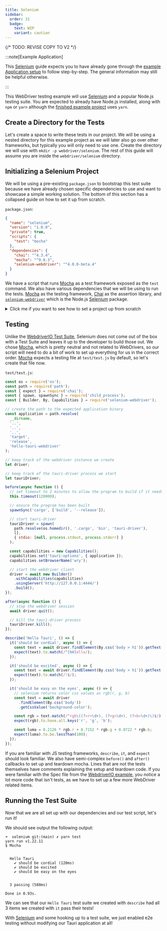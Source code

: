 ```yaml
---
title: Selenium
sidebar:
  order: 31
  badge:
    text: WIP
    variant: caution
---
```


{/* TODO: REVISE COPY TO V2 */}


:::note[Example Application]

This [Selenium] guide expects you to have already gone through the [example Application setup] to follow
step-by-step. The general information may still be helpful otherwise.

:::

This WebDriver testing example will use [Selenium] and a popular Node.js testing suite. You are expected to already have
Node.js installed, along with `npm` or `yarn` although the [finished example project] uses `yarn`.

## Create a Directory for the Tests

Let's create a space to write these tests in our project. We will be using a nested directory for
this example project as we will later also go over other frameworks, but typically you will only need to use one. Create
the directory we will use with `mkdir -p webdriver/selenium`. The rest of this guide will assume you are inside the
`webdriver/selenium` directory.

## Initializing a Selenium Project

We will be using a pre-existing `package.json` to bootstrap this test suite because we have already chosen specific
dependencies to use and want to showcase a simple working solution. The bottom of this section has a collapsed
guide on how to set it up from scratch.

`package.json`:

```json
{
  "name": "selenium",
  "version": "1.0.0",
  "private": true,
  "scripts": {
    "test": "mocha"
  },
  "dependencies": {
    "chai": "^4.3.4",
    "mocha": "^9.0.3",
    "selenium-webdriver": "^4.0.0-beta.4"
  }
}
```

We have a script that runs [Mocha] as a test framework exposed as the `test` command. We also have various dependencies
that we will be using to run the tests. [Mocha] as the testing framework, [Chai] as the assertion library, and
[`selenium-webdriver`] which is the Node.js [Selenium] package.

<details>
<summary>Click me if you want to see how to set a project up from scratch</summary>

If you want to install the dependencies from scratch, just run the following command.

<CommandTabs
  npm="npm install mocha chai selenium-webdriver"
  yarn="yarn add mocha chai selenium-webdriver"
/>

I suggest also adding a `"test": "mocha"` item in the `package.json` `"scripts"` key so that running Mocha can be called
simply with

<CommandTabs npm="npm test" yarn="yarn test" />

</details>

## Testing

Unlike the [WebdriverIO Test Suite](/develop/tests/webdriver/example/webdriverio#config), Selenium does not come out of the box with a Test Suite and
leaves it up to the developer to build those out. We chose [Mocha], which is pretty neutral and not related to WebDrivers, so our script will need to do a bit of work to set up everything for us in the correct order. [Mocha] expects a
testing file at `test/test.js` by default, so let's create that file now.

`test/test.js`:

```js
const os = require('os');
const path = require('path');
const { expect } = require('chai');
const { spawn, spawnSync } = require('child_process');
const { Builder, By, Capabilities } = require('selenium-webdriver');

// create the path to the expected application binary
const application = path.resolve(
  __dirname,
  '..',
  '..',
  '..',
  'target',
  'release',
  'hello-tauri-webdriver'
);

// keep track of the webdriver instance we create
let driver;

// keep track of the tauri-driver process we start
let tauriDriver;

before(async function () {
  // set timeout to 2 minutes to allow the program to build if it needs to
  this.timeout(120000);

  // ensure the program has been built
  spawnSync('cargo', ['build', '--release']);

  // start tauri-driver
  tauriDriver = spawn(
    path.resolve(os.homedir(), '.cargo', 'bin', 'tauri-driver'),
    [],
    { stdio: [null, process.stdout, process.stderr] }
  );

  const capabilities = new Capabilities();
  capabilities.set('tauri:options', { application });
  capabilities.setBrowserName('wry');

  // start the webdriver client
  driver = await new Builder()
    .withCapabilities(capabilities)
    .usingServer('http://127.0.0.1:4444/')
    .build();
});

after(async function () {
  // stop the webdriver session
  await driver.quit();

  // kill the tauri-driver process
  tauriDriver.kill();
});

describe('Hello Tauri', () => {
  it('should be cordial', async () => {
    const text = await driver.findElement(By.css('body > h1')).getText();
    expect(text).to.match(/^[hH]ello/);
  });

  it('should be excited', async () => {
    const text = await driver.findElement(By.css('body > h1')).getText();
    expect(text).to.match(/!$/);
  });

  it('should be easy on the eyes', async () => {
    // selenium returns color css values as rgb(r, g, b)
    const text = await driver
      .findElement(By.css('body'))
      .getCssValue('background-color');

    const rgb = text.match(/^rgb\((?<r>\d+), (?<g>\d+), (?<b>\d+)\)$/).groups;
    expect(rgb).to.have.all.keys('r', 'g', 'b');

    const luma = 0.2126 * rgb.r + 0.7152 * rgb.g + 0.0722 * rgb.b;
    expect(luma).to.be.lessThan(100);
  });
});
```

If you are familiar with JS testing frameworks, `describe`, `it`, and `expect` should look familiar. We also have
semi-complex `before()` and `after()` callbacks to set up and teardown mocha. Lines that are not the tests themselves
have comments explaining the setup and teardown code. If you were familiar with the Spec file from the
[WebdriverIO example](/develop/tests/webdriver/example/webdriverio#spec), you notice a lot more code that isn't tests, as we have to set up a few
more WebDriver related items.

## Running the Test Suite

Now that we are all set up with our dependencies and our test script, let's run it!

<CommandTabs npm="npm test" yarn="yarn test" />

We should see output the following output:

```text
➜  selenium git:(main) ✗ yarn test
yarn run v1.22.11
$ Mocha


  Hello Tauri
    ✔ should be cordial (120ms)
    ✔ should be excited
    ✔ should be easy on the eyes


  3 passing (588ms)

Done in 0.93s.
```

We can see that our `Hello Tauri` test suite we created with `describe` had all 3 items we created with `it` pass their
tests!

With [Selenium] and some hooking up to a test suite, we just enabled e2e testing without modifying our Tauri
application at all!

[example application setup]: /develop/tests/webdriver/example/
[selenium]: https://selenium.dev/
[finished example project]: https://github.com/chippers/hello_tauri
[mocha]: https://mochajs.org/
[chai]: https://www.chaijs.com/
[`selenium-webdriver`]: https://www.npmjs.com/package/selenium-webdriver
